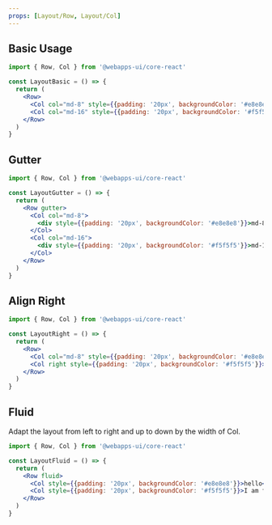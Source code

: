 ```yaml
---
props: [Layout/Row, Layout/Col]
---
```


## Basic Usage

```jsx tabs
import { Row, Col } from '@webapps-ui/core-react'

const LayoutBasic = () => {
  return (
    <Row>
      <Col col="md-8" style={{padding: '20px', backgroundColor: '#e8e8e8'}}>md-8</Col>
      <Col col="md-16" style={{padding: '20px', backgroundColor: '#f5f5f5'}}>md-16</Col>
    </Row>
  )
}
```

## Gutter

```jsx tabs
import { Row, Col } from '@webapps-ui/core-react'

const LayoutGutter = () => {
  return (
    <Row gutter>
      <Col col="md-8">
        <div style={{padding: '20px', backgroundColor: '#e8e8e8'}}>md-8</div>
      </Col>
      <Col col="md-16">
        <div style={{padding: '20px', backgroundColor: '#f5f5f5'}}>md-16</div>
      </Col>
    </Row>
  )
}
```

## Align Right

```jsx tabs
import { Row, Col } from '@webapps-ui/core-react'

const LayoutRight = () => {
  return (
    <Row>
      <Col col="md-8" style={{padding: '20px', backgroundColor: '#e8e8e8'}}>md-8</Col>
      <Col right style={{padding: '20px', backgroundColor: '#f5f5f5'}}>right</Col>
    </Row>
  )
}
```

## Fluid

Adapt the layout from left to right and up to down by the width of Col.

```jsx tabs
import { Row, Col } from '@webapps-ui/core-react'

const LayoutFluid = () => {
  return (
    <Row fluid>
      <Col style={{padding: '20px', backgroundColor: '#e8e8e8'}}>hello</Col>
      <Col style={{padding: '20px', backgroundColor: '#f5f5f5'}}>I am fluid layout!</Col>
    </Row>
  )
}
```
